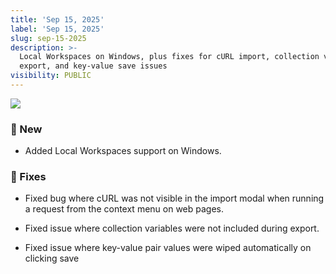 ```yaml
---
title: 'Sep 15, 2025'
label: 'Sep 15, 2025'
slug: sep-15-2025
description: >-
  Local Workspaces on Windows, plus fixes for cURL import, collection variable
  export, and key-value save issues
visibility: PUBLIC
---
```

<img src="/images/sep-15-2025/ade6867f-ab35-436b-b591-e70f999fbd61.png" align="center" fullwidth="false" />

### **🚀 New**

* Added Local Workspaces support on Windows.

### **🐛 Fixes**

* Fixed bug where cURL was not visible in the import modal when running a request from the context menu on web pages.

* Fixed issue where collection variables were not included during export.

* Fixed issue where key-value pair values were wiped automatically on clicking save
